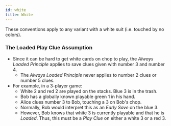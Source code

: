 ```yaml
---
id: white
title: White
---
```


These conventions apply to any variant with a white suit (i.e. touched by no colors).

### The Loaded Play Clue Assumption

- Since it can be hard to get white cards on chop to play, the _Always Loaded Principle_ applies to save clues given with number 3 and number 4.
  - The _Always Loaded Principle_ never applies to number 2 clues or number 5 clues.
- For example, in a 3-player game:
  - White 2 and red 2 are played on the stacks. Blue 3 is in the trash.
  - Bob has a globally known playable green 1 in his hand.
  - Alice clues number 3 to Bob, touching a 3 on Bob's chop.
  - Normally, Bob would interpret this as an _Early Save_ on the blue 3.
  - However, Bob knows that white 3 is currently playable and that he is _Loaded_. Thus, this must be a _Play Clue_ on either a white 3 or a red 3.
